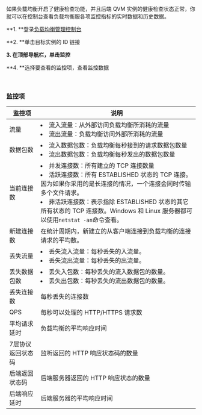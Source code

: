 如果负载均衡开启了健康检查功能，并且后端 QVM 实例的健康检查状态正常，你就可以在控制台查看负载均衡服各项监控指标的实时数据和历史数据。

**1. **登录[负载均衡管理控制台](https://portal.qiniu.com/qvm/slb)

**2. **单击目标实例的 ID 链接

**3. **在顶部导航栏，单击**监控**

**4. **选择要查看的监控项，查看监控数据

<br>

### 监控项

| 监控项 | 说明 | 
| ---------- | --------- | 
| 流量 |  <li> 流入流量：从外部访问负载均衡所消耗的流量 </li> <li> 流出流量：负载均衡访问外部所消耗的流量 </li> |
| 数据包数 |  <li> 流入数据包数：负载均衡每秒接到的请求数据包数量 </li> <li> 流出数据包数：负载均衡每秒发出的数据包数量 </li> |
| 当前连接数 | <li> 并发连接数：所有建立的 TCP 连接数量 </li> <li> 活跃连接数：所有 ESTABLISHED 状态的 TCP 连接。因为如果你采用的是长连接的情况，一个连接会同时传输多个文件请求。</li> <li> 非活跃连接数：表示指除 ESTABLISHED 状态的其它所有状态的 TCP 连接数。Windows 和 Linux 服务器都可以使用`netstat -an`命令查看。|
|  新建连接数 | 在统计周期内，新建立的从客户端连接到负载均衡的连接请求的平均数。|
|  丢失流量 | <li> 丢失流入流量：每秒丢失的入流量。</li>  <li> 丢失流出流量：每秒丢失的出流量。</li> |
|  丢失数据包数 | <li> 丢失入包数：每秒丢失的流入数据包的数量。</li>  <li> 丢失出包数：每秒丢失的流出数据包的数量。</li> |
| 丢失连接数 | 每秒丢失的连接数 |
| QPS | 每秒可以处理的 HTTP/HTTPS 请求数  |
| 平均请求延时 | 负载均衡的平均响应时间  | 
| 7层协议返回状态码 |  监听返回的 HTTP 响应状态码的数量  |
|  后端返回状态码 | 后端服务器返回的 HTTP 响应状态的数量  |
| 后端响应延时 | 后端服务器的平均响应时间  |